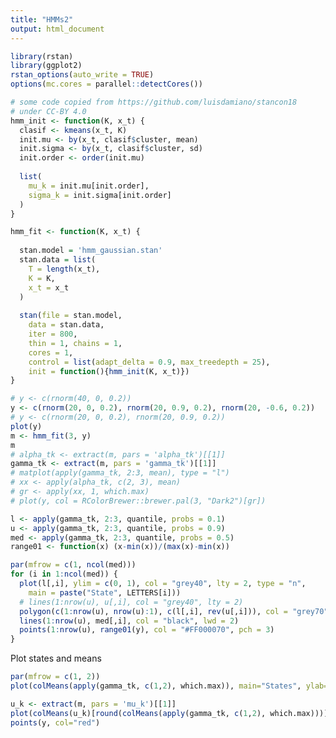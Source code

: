 ```yaml
---
title: "HMMs2"
output: html_document
---
```


```r
library(rstan)
library(ggplot2)
rstan_options(auto_write = TRUE)
options(mc.cores = parallel::detectCores())
```

```r
# some code copied from https://github.com/luisdamiano/stancon18
# under CC-BY 4.0
hmm_init <- function(K, x_t) {
  clasif <- kmeans(x_t, K)
  init.mu <- by(x_t, clasif$cluster, mean)
  init.sigma <- by(x_t, clasif$cluster, sd)
  init.order <- order(init.mu)
  
  list(
    mu_k = init.mu[init.order],
    sigma_k = init.sigma[init.order]
  )
}

hmm_fit <- function(K, x_t) {
  
  stan.model = 'hmm_gaussian.stan'
  stan.data = list(
    T = length(x_t),
    K = K,
    x_t = x_t
  )
  
  stan(file = stan.model,
    data = stan.data,
    iter = 800,
    thin = 1, chains = 1,
    cores = 1,
    control = list(adapt_delta = 0.9, max_treedepth = 25),
    init = function(){hmm_init(K, x_t)})
}
```

```r
# y <- c(rnorm(40, 0, 0.2))
y <- c(rnorm(20, 0, 0.2), rnorm(20, 0.9, 0.2), rnorm(20, -0.6, 0.2))
# y <- c(rnorm(20, 0, 0.2), rnorm(20, 0.9, 0.2))
plot(y)
m <- hmm_fit(3, y)
m
# alpha_tk <- extract(m, pars = 'alpha_tk')[[1]]
gamma_tk <- extract(m, pars = 'gamma_tk')[[1]]
# matplot(apply(gamma_tk, 2:3, mean), type = "l")
# xx <- apply(alpha_tk, c(2, 3), mean)
# gr <- apply(xx, 1, which.max)
# plot(y, col = RColorBrewer::brewer.pal(3, "Dark2")[gr])

l <- apply(gamma_tk, 2:3, quantile, probs = 0.1)
u <- apply(gamma_tk, 2:3, quantile, probs = 0.9)
med <- apply(gamma_tk, 2:3, quantile, probs = 0.5)
range01 <- function(x) (x-min(x))/(max(x)-min(x))

par(mfrow = c(1, ncol(med)))
for (i in 1:ncol(med)) {
  plot(l[,i], ylim = c(0, 1), col = "grey40", lty = 2, type = "n",
    main = paste("State", LETTERS[i]))
  # lines(1:nrow(u), u[,i], col = "grey40", lty = 2)
  polygon(c(1:nrow(u), nrow(u):1), c(l[,i], rev(u[,i])), col = "grey70", border = "grey70")
  lines(1:nrow(u), med[,i], col = "black", lwd = 2)
  points(1:nrow(u), range01(y), col = "#FF000070", pch = 3)
}
```

Plot states and means 
```r
par(mfrow = c(1, 2))
plot(colMeans(apply(gamma_tk, c(1,2), which.max)), main="States", ylab="States")

u_k <- extract(m, pars = 'mu_k')[[1]]
plot(colMeans(u_k)[round(colMeans(apply(gamma_tk, c(1,2), which.max)))], main="States", ylab="Y")
points(y, col="red")
```


